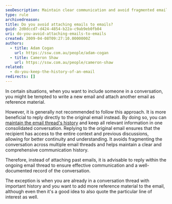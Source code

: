 ```yaml
---
seoDescription: Maintain clear communication and avoid fragmented email threads by replying directly to original emails rather than attaching previous correspondence.
type: rule
archivedreason:
title: Do you avoid attaching emails to emails?
guid: 2d0dccd7-d424-4854-b22a-c9ab9eb0fb04
uri: do-you-avoid-attaching-emails-to-emails
created: 2009-04-08T09:27:10.0000000Z
authors:
  - title: Adam Cogan
    url: https://ssw.com.au/people/adam-cogan
  - title: Cameron Shaw
    url: https://ssw.com.au/people/cameron-shaw
related:
  - do-you-keep-the-history-of-an-email
redirects: []
---
```


In certain situations, when you want to include someone in a conversation, you might be tempted to write a new email and attach another email as reference material.

However, it is generally not recommended to follow this approach. It is more beneficial to reply directly to the original email instead. By doing so, you can [maintain the email thread's history](/do-you-keep-the-history-of-an-email) and keep all relevant information in one consolidated conversation.
Replying to the original email ensures that the recipient has access to the entire context and previous discussions, allowing for better continuity and understanding. It avoids fragmenting the conversation across multiple email threads and helps maintain a clear and comprehensive communication history.

Therefore, instead of attaching past emails, it is advisable to reply within the ongoing email thread to ensure effective communication and a well-documented record of the conversation.

The exception is when you are already in a conversation thread with important history and you want to add more reference material to the email, although even then it's a good idea to also quote the particular line of interest as well.